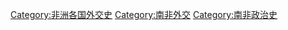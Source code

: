 [[Category:非洲各国外交史|Category:非洲各国外交史]]
[[Category:南非外交|Category:南非外交]]
[[Category:南非政治史|Category:南非政治史]]